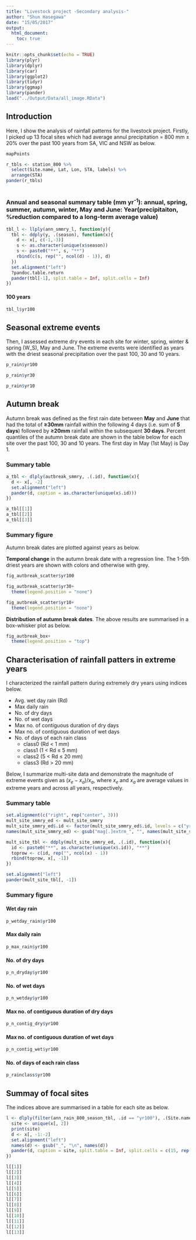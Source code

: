 ```yaml
---
title: "Livestock project -Secondary analysis-"
author: "Shun Hasegawa"
date: "15/05/2017"
output: 
  html_document:
    toc: true
---
```


```r
knitr::opts_chunk$set(echo = TRUE)
library(plyr)
library(dplyr)
library(car)
library(ggplot2)
library(tidyr)
library(ggmap)
library(pander)
load("../Output/Data/all_image.RData")

```

## Introduction
Here, I show the analysis of rainfall patterns for the livestock project. Firstly, I picked up 13 focal sites which had average annul precipitation = 800 mm ± 20% over the past 100 years from SA, VIC and NSW as below.

```r
mapPoints
```

```r
r_tbls <- station_800 %>% 
  select(Site.name, Lat, Lon, STA, labels) %>% 
  arrange(STA)
pander(r_tbls)
  
```



### Annual and seasonal summary table (mm yr^-1^): annual, spring, summer, autumn, winter, May and June: Year(precipitaiton, %reduction compared to a long-term average value)

```r
tbl_l <- llply(ann_smmry_l, function(y){
  tbl <- ddply(y, .(season), function(x){
    d <- x[, c(-1,-3)]
    s <- as.character(unique(x$season))
    s <- paste0("**", s, "**")
    rbind(c(s, rep("", ncol(d) - 1)), d)
  })
  set.alignment("left")
  ?pandoc.table.return
  pander(tbl[-1], split.table = Inf, split.cells = Inf)
})

```

#### 100 years
```r
tbl_l$yr100
```

<!-- #### 30 years -->
<!-- ```{r ann_rain_tbl_30, echo = FALSE, results='asis'} -->
<!-- tbl_l$yr30 -->
<!-- ``` -->

<!-- #### 10 years -->
<!-- ```{r ann_rain_tbl_10, echo = FALSE, results='asis'} -->
<!-- tbl_l$yr10 -->
<!-- ``` -->



## Seasonal extreme events
Then, I assessed extreme dry events in each site for winter, spring, winter & spring (W_S), May and June. The extreme events were identified as years with the driest seasonal precipitation over the past 100, 30 and 10 years.

```r
p_rain$yr100
```

```r
p_rain$yr30
```

```r
p_rain$yr10
```


## Autumn break
Autumn break was defined as the first rain date between **May** and **June** that had the total of **≥30mm** rainfall within the following 4 days (i.e. sum of **5 days**) followed by **≥20mm** rainfall within the subsequent **30 days**.  Percent quantiles of the autumn break date are shown in the table below for each site over the past 100, 30 and 10 years. The first day in May (1st May) is Day 1.

### Summary table
```r
a_tbl <- dlply(autbreak_smmry, .(.id), function(x){
  d <- x[, -2]
  set.alignment("left")
  pander(d, caption = as.character(unique(x$.id)))
})

a_tbl[[1]]
a_tbl[[2]]
a_tbl[[3]]
```

### Summary figure
Autumn break dates are plotted against years as below.

**Temporal change** in the autumn break date with a regression line. The 1-5th driest years are shown with colors and otherwise with grey.


```r
fig_autbreak_scatter$yr100
```

```r
fig_autbreak_scatter$yr30+
  theme(legend.position = "none")
```

```r
fig_autbreak_scatter$yr10+
  theme(legend.position = "none")
```

**Distribution of autumn break dates**. The above results are summarised in a box-whisker plot as below.

```r
fig_autbreak_box+
  theme(legend.position = "top")
```


## Characterisation of rainfall patters in extreme years
I characterized the rainfall pattern during extremely dry years using indices below.

* Avg. wet day rain (Rd)
* Max daily rain
* No. of dry days
* No. of wet days
* Max no. of contiguous duration of dry days
* Max no. of contiguous duration of wet days
* No. of days of each rain class
    + class0 (Rd < 1 mm)
    + class1 (1 < Rd $\leq$ 5 mm)
    + class2 (5 < Rd $\leq$ 20 mm)
    + class3 (Rd > 20 mm)


Below, I summarize multi-site data and demonstrate the magnitude of extreme events given as $(x_e-x_a)/x_a$, where $x_e$ and $x_a$ are average values in extreme years and across all years, respectively.

### Summary table

```r
set.alignment(c("right", rep("center", 3)))
mult_site_smmry_ed <- mult_site_smmry
mult_site_smmry_ed$.id <- factor(mult_site_smmry_ed$.id, levels = c("yr100", "yr30", "yr10"))
names(mult_site_smmry_ed) <- gsub("mag[.]extrm_", "", names(mult_site_smmry_ed))

mult_site_tbl <- ddply(mult_site_smmry_ed, .(.id), function(x){
  id <- paste0("**", as.character(unique(x$.id)), "**")
  toprow <- c(id, rep("", ncol(x) - 1))
  rbind(toprow, x[, -1])
})

set.alignment("left")
pander(mult_site_tbl[, -1])
```


### Summary figure

#### Wet day rain
```r
p_wetday_rain$yr100
```


#### Max daily rain
```r
p_max_rain$yr100
```


#### No. of dry days
```r
p_n_dryday$yr100
```

#### No. of wet days
```r
p_n_wetday$yr100
```


#### Max no. of contiguous duration of dry days
```r
p_n_contig_dry$yr100
```


#### Max no. of contiguous duration of wet days
```r
p_n_contig_wet$yr100
```


#### No. of days of each rain class
```r
p_rainclass$yr100
```

## Summay of focal sites
The indices above are summarised in a table for each site as below.

```r
l <- dlply(filter(ann_rain_800_season_tbl, .id == "yr100"), .(Site.name),  function(x){
  site <- unique(x[, 2])
  print(site)
  d <- x[, -1:-2]
  set.alignment("left")
  names(d) <- gsub("_", "\n", names(d))
  pander(d, caption = site, split.table = Inf, split.cells = c(15, rep(5, 11)))
})

l[[1]]
l[[2]]
l[[3]]
l[[4]]
l[[5]]
l[[6]]
l[[7]]
l[[8]]
l[[9]]
l[[10]]
l[[11]]
l[[12]]
l[[13]]
```


